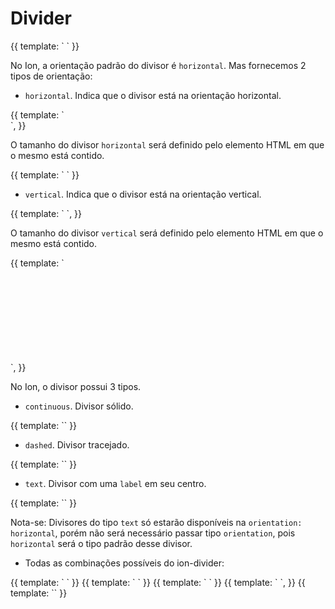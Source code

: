 
<Meta title="Ion/Dividers" component={DividerComponent} />

# Divider

<Canvas>
  <Story name="type: default divider">
    {{ template: `<ion-divider> </ion-divider>` }}
  </Story>
</Canvas>

No Ion, a orientação padrão do divisor é `horizontal`. Mas fornecemos 2 tipos de orientação:

- `horizontal`. Indica que o divisor está na orientação horizontal.

<Canvas>
  <Story name="type: div with horizontal divider">
    {{
      template: `<div style="width: 150px"><ion-divider orientation="horizontal"> </ion-divider></div>`,
    }}
  </Story>
</Canvas>

O tamanho do divisor `horizontal` será definido pelo elemento HTML em que o mesmo está contido.

<Canvas>
  <Story name="type: horizontal divider">
    {{ template: `<ion-divider orientation="horizontal"> </ion-divider>` }}
  </Story>
</Canvas>

- `vertical`. Indica que o divisor está na orientação vertical.

<Canvas>
  <Story name="type: vertical divider">
    {{
      template: `<ion-divider orientation="vertical"> </ion-divider>`,
    }}
  </Story>
</Canvas>

O tamanho do divisor `vertical` será definido pelo elemento HTML em que o mesmo está contido.

<Canvas>
  <Story name="type: div with vertical divider">
    {{
      template: `<div style="height: 150px"><ion-divider orientation="vertical"> </ion-divider></div>`,
    }}
  </Story>
</Canvas>

No Ion, o divisor possui 3 tipos.

- `continuous`. Divisor sólido.

<Canvas>
  <Story name="type: continuous divider">
    {{ template: `<ion-divider type="continuous"></ion-divider>` }}
  </Story>
</Canvas>

- `dashed`. Divisor tracejado.

<Canvas>
  <Story name="type: dashed divider">
    {{ template: `<ion-divider type="dashed"></ion-divider>` }}
  </Story>
</Canvas>

- `text`. Divisor com uma `label` em seu centro.

<Canvas>
  <Story name="type: text divider">
    {{ template: `<ion-divider type="text" label="Label"></ion-divider>` }}
  </Story>
</Canvas>

Nota-se: Divisores do tipo `text` só estarão disponíveis na `orientation: horizontal`,
porém não será necessário passar tipo `orientation`, pois `horizontal` será o tipo
padrão desse divisor.

- Todas as combinações possíveis do ion-divider:

<Canvas>
  <Story name="type: default">
    {{ template: `<ion-divider> </ion-divider>` }}
  </Story>
</Canvas>

<Canvas>
  <Story name="type: dashed">
    {{ template: `<ion-divider type="dashed"> </ion-divider>` }}
  </Story>
</Canvas>

<Canvas>
  <Story name="type: vertical">
    {{ template: `<ion-divider orientation="vertical"> </ion-divider>` }}
  </Story>
</Canvas>

<Canvas>
  <Story name="type: vertical dashed">
    {{
      template: `<ion-divider orientation="vertical" type="dashed"> </ion-divider>`,
    }}
  </Story>
</Canvas>

<Canvas>
  <Story name="type: text">
    {{ template: `<ion-divider type="text" label="Label"></ion-divider>` }}
  </Story>
</Canvas>
